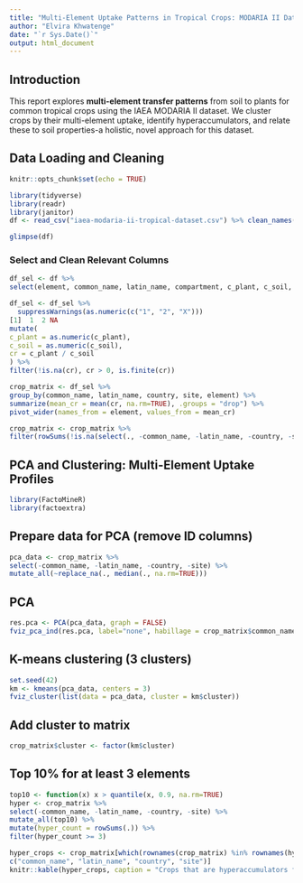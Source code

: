 ---
title: "Multi-Element Uptake Patterns in Tropical Crops: MODARIA II Dataset Analysis"
author: "Elvira Khwatenge"
date: "`r Sys.Date()`"
output: html_document
---


## Introduction

This report explores **multi-element transfer patterns** from soil to plants for common tropical crops using the IAEA MODARIA II dataset. We cluster crops by their multi-element uptake, identify hyperaccumulators, and relate these to soil properties-a holistic, novel approach for this dataset.

## Data Loading and Cleaning



```{r setup, include=FALSE}
knitr::opts_chunk$set(echo = TRUE)
```

```{r}
library(tidyverse)
library(readr)
library(janitor)
df <- read_csv("iaea-modaria-ii-tropical-dataset.csv") %>% clean_names()
```


```{r}
glimpse(df)
```

### Select and Clean Relevant Columns

```{r}

df_sel <- df %>%
select(element, common_name, latin_name, compartment, c_plant, c_soil, country, site, om, p_h, clay)
```

```{r}
df_sel <- df_sel %>%
  suppressWarnings(as.numeric(c("1", "2", "X")))
[1]  1  2 NA
mutate(
c_plant = as.numeric(c_plant),
c_soil = as.numeric(c_soil),
cr = c_plant / c_soil
) %>%
filter(!is.na(cr), cr > 0, is.finite(cr))
```
```{r}
crop_matrix <- df_sel %>%
group_by(common_name, latin_name, country, site, element) %>%
summarize(mean_cr = mean(cr, na.rm=TRUE), .groups = "drop") %>%
pivot_wider(names_from = element, values_from = mean_cr)
```

```{r}
crop_matrix <- crop_matrix %>%
filter(rowSums(!is.na(select(., -common_name, -latin_name, -country, -site))) >= 5)
```


## PCA and Clustering: Multi-Element Uptake Profiles


```{r}
library(FactoMineR)
library(factoextra)
```
## Prepare data for PCA (remove ID columns)
```{R}
pca_data <- crop_matrix %>%
select(-common_name, -latin_name, -country, -site) %>%
mutate_all(~replace_na(., median(., na.rm=TRUE)))
```

## PCA
```{r}
res.pca <- PCA(pca_data, graph = FALSE)
fviz_pca_ind(res.pca, label="none", habillage = crop_matrix$common_name, addEllipses = TRUE, ellipse.level = 0.95)
```
## K-means clustering (3 clusters)

```{r}
set.seed(42)
km <- kmeans(pca_data, centers = 3)
fviz_cluster(list(data = pca_data, cluster = km$cluster))
```


## Add cluster to matrix
```{r}
crop_matrix$cluster <- factor(km$cluster)
```

## Top 10% for at least 3 elements

```{r}
top10 <- function(x) x > quantile(x, 0.9, na.rm=TRUE)
hyper <- crop_matrix %>%
select(-common_name, -latin_name, -country, -site) %>%
mutate_all(top10) %>%
mutate(hyper_count = rowSums(.)) %>%
filter(hyper_count >= 3)

hyper_crops <- crop_matrix[which(rownames(crop_matrix) %in% rownames(hyper)),
c("common_name", "latin_name", "country", "site")]
knitr::kable(hyper_crops, caption = "Crops that are hyperaccumulators for at least 3 elements")
```